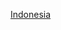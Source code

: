 {{Commonscat|2010 in Indonesia}}
{{year in country category|2|0|1|0|印尼|亞洲||}}

[[Category:2010年東南亞|Indonesia]]